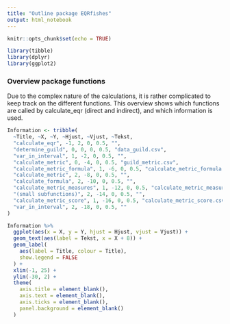 ```yaml
---
title: "Outline package EQRfishes"
output: html_notebook
---
```


```r

knitr::opts_chunk$set(echo = TRUE)

library(tibble)
library(dplyr)
library(ggplot2)

```

### Overview package functions

Due to the complex nature of the calculations, it is rather complicated to keep track on the different functions. This overview shows which functions are called by calculate_eqr (direct and indirect), and which information is used.

```r

Information <- tribble(
  ~Title, ~X, ~Y, ~Hjust, ~Vjust, ~Tekst,
  "calculate_eqr", -1, 2, 0, 0.5, "",
  "determine_guild", 0, 0, 0, 0.5, "data_guild.csv",
  "var_in_interval", 1, -2, 0, 0.5, "",
  "calculate_metric", 0, -4, 0, 0.5, "guild_metric.csv",
  "calculate_metric_formula", 1, -6, 0, 0.5, "calculate_metric_formula.csv",
  "calculate_metric", 2, -8, 0, 0.5, "",
  "calculate_formula", 2, -10, 0, 0.5, "",
  "calculate_metric_measures", 1, -12, 0, 0.5, "calculate_metric_measures.csv, extdata/data_taxonmetrics.csv",
  "(small subfunctions)", 2, -14, 0, 0.5, "",
  "calculate_metric_score", 1, -16, 0, 0.5, "calculate_metric_score.csv",
  "var_in_interval", 2, -18, 0, 0.5, ""
)

Information %>%
  ggplot(aes(x = X, y = Y, hjust = Hjust, vjust = Vjust)) +
  geom_text(aes(label = Tekst, x = X + 8)) +
  geom_label(
    aes(label = Title, colour = Title),
    show.legend = FALSE
  ) +
  xlim(-1, 25) +
  ylim(-30, 2) +
  theme(
    axis.title = element_blank(),
    axis.text = element_blank(),
    axis.ticks = element_blank(),
    panel.background = element_blank()
  )
```

